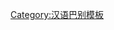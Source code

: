 {{User language-4|cmn-guiliu|該用戶能以'''[[:Category:Cmn-guiliu-4 使用者|-{zh-hant:道地;zh-hans:地道}-]]'''的'''[[:Category:Cmn-guiliu 使用者|桂柳話]]'''進行交流。|桂柳話|12|9}}<noinclude>[[Category:汉语巴别模板]]</noinclude>